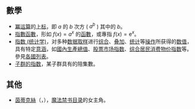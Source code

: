 == 數學 ==
* [[冪运算|冪运算]]的[[上标|上标]]，即 <math>a</math> 的 <math>b</math> 次方 ( <math>a^b</math> ) 其中的 <math>b</math>。
* [[指數函數|指數函數]]，形如 <math>f(x)=a^x</math> 的[[函數|函數]]，或專指 <math>f(x)=\mbox{e}^x</math>。
* [[指数_(统计学)|指数 (统计学)]]，对多种[[数据|数据]][[取样|取样]]进行[[综合|综合]]、[[叠加|叠加]]、[[统计|统计]]等[[操作|操作]]所获得的[[数值|数值]]，具有特定[[意涵|意涵]]，如[[國內生產總值|國內生產總值]]、[[股市指數|股票市场指数]]、[[综合居民消费物价指数|综合居民消费物价指数]]等。參見[[模板:各國列表|各國列表]]。
* [[子群的指数|子群的指数]]，某子群具有的陪集數。

== 其他 ==
* [[茵蒂克絲|茵蒂克絲]]（{{lang|ja|インデックス}}，{{lang|en|Index}}），[[魔法禁书目录|魔法禁书目录]]的女主角。

{{disambig|cat=数学消歧义}}